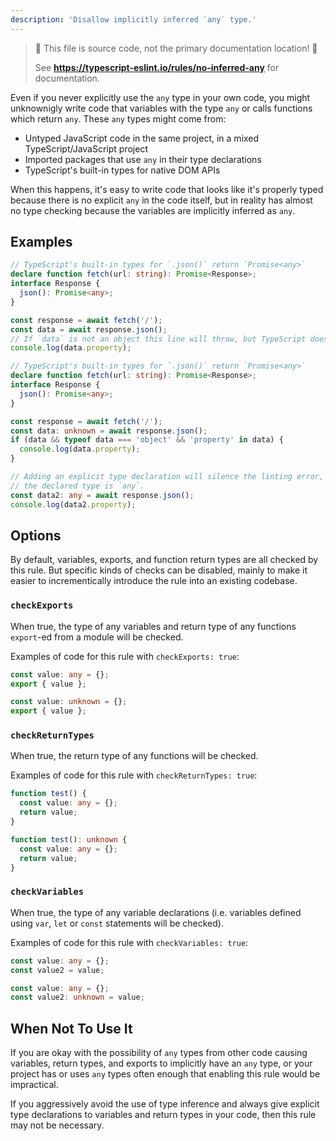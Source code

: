 ```yaml
---
description: 'Disallow implicitly inferred `any` type.'
---
```



> 🛑 This file is source code, not the primary documentation location! 🛑
>
> See **https://typescript-eslint.io/rules/no-inferred-any** for documentation.

Even if you never explicitly use the `any` type in your own code, you might
unknownigly write code that variables with the type `any` or calls functions
which return `any`. These `any` types might come from:

- Untyped JavaScript code in the same project, in a mixed TypeScript/JavaScript project
- Imported packages that use `any` in their type declarations
- TypeScript's built-in types for native DOM APIs

When this happens, it's easy to write code that looks like it's properly typed
because there is no explicit `any` in the code itself, but in reality has almost
no type checking because the variables are implicitly inferred as `any`.

## Examples

<Tabs>
<TabItem value="❌ Incorrect">

```ts
// TypeScript's built-in types for `.json()` return `Promise<any>`
declare function fetch(url: string): Promise<Response>;
interface Response {
  json(): Promise<any>;
}

const response = await fetch('/');
const data = await response.json();
// If `data` is not an object this line will throw, but TypeScript doesn't complain.
console.log(data.property);
```

</TabItem>
<TabItem value="✅ Correct">

```ts
// TypeScript's built-in types for `.json()` return `Promise<any>`
declare function fetch(url: string): Promise<Response>;
interface Response {
  json(): Promise<any>;
}

const response = await fetch('/');
const data: unknown = await response.json();
if (data && typeof data === 'object' && 'property' in data) {
  console.log(data.property);
}

// Adding an explicit type declaration will silence the linting error, even if
// the declared type is `any`.
const data2: any = await response.json();
console.log(data2.property);
```

</TabItem>
</Tabs>

## Options

By default, variables, exports, and function return types are all checked by
this rule. But specific kinds of checks can be disabled, mainly to make it
easier to incrementically introduce the rule into an existing codebase.

### `checkExports`

When true, the type of any variables and return type of any functions
`export`-ed from a module will be checked.

Examples of code for this rule with `checkExports: true`:

<Tabs>
<TabItem value="❌ Incorrect">

```ts
const value: any = {};
export { value };
```

</TabItem>
<TabItem value="✅ Correct">

```ts
const value: unknown = {};
export { value };
```

</TabItem>
</Tabs>

### `checkReturnTypes`

When true, the return type of any functions will be checked.

Examples of code for this rule with `checkReturnTypes: true`:

<Tabs>
<TabItem value="❌ Incorrect">

```ts
function test() {
  const value: any = {};
  return value;
}
```

</TabItem>
<TabItem value="✅ Correct">

```ts
function test(): unknown {
  const value: any = {};
  return value;
}
```

</TabItem>
</Tabs>

### `checkVariables`

When true, the type of any variable declarations (i.e. variables defined using
`var`, `let` or `const` statements will be checked).

Examples of code for this rule with `checkVariables: true`:

<Tabs>
<TabItem value="❌ Incorrect">

```ts
const value: any = {};
const value2 = value;
```

</TabItem>
<TabItem value="✅ Correct">

```ts
const value: any = {};
const value2: unknown = value;
```

</TabItem>
</Tabs>

## When Not To Use It

If you are okay with the possibility of `any` types from other code causing
variables, return types, and exports to implicitly have an `any` type, or your
project has or uses `any` types often enough that enabling this rule would be
impractical.

If you aggressively avoid the use of type inference and always give explicit
type declarations to variables and return types in your code, then this rule may
not be necessary.
